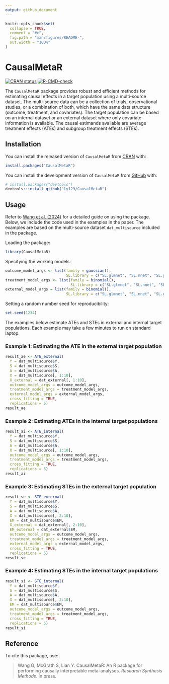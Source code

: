 ```yaml
---
output: github_document
---
```


<!-- README.md is generated from README.Rmd. Please edit that file -->

```r
knitr::opts_chunk$set(
  collapse = TRUE,
  comment = "#>",
  fig.path = "man/figures/README-",
  out.width = "100%"
)
```

# CausalMetaR

<!-- badges: start -->
[![CRAN status](https://www.r-pkg.org/badges/version/CausalMetaR)](https://CRAN.R-project.org/package=CausalMetaR)
[![R-CMD-check](https://github.com/ly129/CausalMetaR/actions/workflows/R-CMD-check.yaml/badge.svg)](https://github.com/ly129/CausalMetaR/actions/workflows/R-CMD-check.yaml)
<!-- badges: end -->

The `CausalMetaR` package provides robust and efficient methods for estimating causal effects in a target population using a multi-source dataset. The multi-source data can be a collection of trials, observational studies, or a combination of both, which have the same data structure (outcome, treatment, and covariates). The target population can be based on an internal dataset or an external dataset where only covariate information is available. The causal estimands available are average treatment effects (ATEs) and subgroup treatment effects (STEs).

## Installation

You can install the released version of `CausalMetaR` from [CRAN](https://CRAN.R-project.org/package=CausalMetaR) with:

``` r
install.packages("CausalMetaR")
```

You can install the development version of `CausalMetaR` from [GitHub](https://github.com/ly129/CausalMetaR) with:

``` r
# install.packages("devtools")
devtools::install_github("ly129/CausalMetaR")
```

## Usage

Refer to [Wang et al. (2024)](https://doi.org/10.48550/arXiv.2402.04341) for a detailed guide on using the package. Below, we include the code used in the examples in the paper. The examples are based on the multi-source dataset `dat_multisource` included in the package. 

Loading the package:
```r
library(CausalMetaR)
```

Specifying the working models:
```r
outcome_model_args <- list(family = gaussian(),
                           SL.library = c("SL.glmnet", "SL.nnet", "SL.glm"))
treatment_model_args <- list(family = binomial(),
                             SL.library = c("SL.glmnet", "SL.nnet", "SL.glm"))
external_model_args = list(family = binomial(),
                           SL.library = c("SL.glmnet", "SL.nnet", "SL.glm"))
```

Setting a random number seed for reproducibility:
```r
set.seed(1234)
```

The examples below estimate ATEs and STEs in external and internal target populations. Each example may take a few minutes to run on standard laptop.

### Example 1: Estimating the ATE in the external target population

```r
result_ae <- ATE_external(
  Y = dat_multisource$Y,
  S = dat_multisource$S,
  A = dat_multisource$A,
  X = dat_multisource[, 1:10],
  X_external = dat_external[, 1:10],
  outcome_model_args = outcome_model_args,
  treatment_model_args = treatment_model_args,
  external_model_args = external_model_args,
  cross_fitting = TRUE,
  replications = 5)
result_ae
```

### Example 2: Estimating ATEs in the internal target populations

```r
result_ai <- ATE_internal(
  Y = dat_multisource$Y,
  S = dat_multisource$S,
  A = dat_multisource$A,
  X = dat_multisource[, 1:10],
  outcome_model_args = outcome_model_args,
  treatment_model_args = treatment_model_args,
  cross_fitting = TRUE,
  replications = 5)
result_ai
```

### Example 3: Estimating STEs in the external target population

```r
result_se <- STE_external(
  Y = dat_multisource$Y,
  S = dat_multisource$S,
  A = dat_multisource$A,
  X = dat_multisource[, 2:10],
  EM = dat_multisource$EM,
  X_external = dat_external[, 2:10],
  EM_external = dat_external$EM,
  outcome_model_args = outcome_model_args,
  treatment_model_args = treatment_model_args,
  external_model_args = external_model_args,
  cross_fitting = TRUE,
  replications = 5)
result_se
```

### Example 4: Estimating STEs in the internal target populations

```r
result_si <- STE_internal(
  Y = dat_multisource$Y,
  S = dat_multisource$S,
  A = dat_multisource$A,
  X = dat_multisource[, 2:10],
  EM = dat_multisource$EM,
  outcome_model_args = outcome_model_args,
  treatment_model_args = treatment_model_args,
  cross_fitting = TRUE,
  replications = 5)
result_si
```

## Reference

To cite this package, use: 

> Wang G, McGrath S, Lian Y. CausalMetaR: An R package for performing causally interpretable meta-analyses. *Research Synthesis Methods*. In press. 
